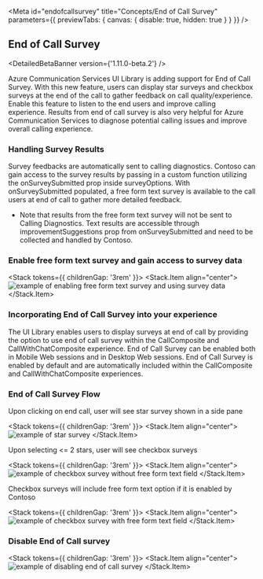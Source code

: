 
<Meta
  id="endofcallsurvey"
  title="Concepts/End of Call Survey"
  parameters={{ previewTabs: { canvas: { disable: true, hidden: true } } }}
/>

## End of Call Survey

<DetailedBetaBanner version={'1.11.0-beta.2'} />

Azure Communication Services UI Library is adding support for End of Call Survey.
With this new feature, users can display star surveys and checkbox surveys at the end of the call to gather feedback on call quality/experience.
Enable this feature to listen to the end users and improve calling experience. Results from end of call survey is also very helpful for Azure Communication Services to diagnose potential calling issues and improve overall calling experience.

### Handling Survey Results

Survey feedbacks are automatically sent to calling diagnostics.
Contoso can gain access to the survey results by passing in a custom function utilizing the onSurveySubmitted prop inside surveyOptions.
With onSurveySubmitted populated, a free form text survey is available to the call users at end of call to gather more detailed feedback.

- Note that results from the free form text survey will not be sent to Calling Diagnostics. Text results are accessible through improvementSuggestions prop from onSurveySubmitted and need to be collected and handled by Contoso.

### Enable free form text survey and gain access to survey data

<Stack tokens={{ childrenGap: '3rem' }}>
  <Stack.Item align="center">
    <img src="images/enableFreeFormText.png" alt="example of enabling free form text survey and using survey data" />
  </Stack.Item>
</Stack>

### Incorporating End of Call Survey into your experience

The UI Library enables users to display surveys at end of call by providing the option to use end of call survey within the CallComposite and CallWithChatComposite experience.
End of Call Survey can be enabled both in Mobile Web sessions and in Desktop Web sessions.
End of Call Survey is enabled by default and are automatically included within the CallComposite and CallWithChatComposite experiences.

### End of Call Survey Flow

Upon clicking on end call, user will see star survey shown in a side pane

<Stack tokens={{ childrenGap: '3rem' }}>
  <Stack.Item align="center">
    <img src="images/starSurvey.png" alt="example of star survey" />
  </Stack.Item>
</Stack>

Upon selecting <= 2 stars, user will see checkbox surveys

<Stack tokens={{ childrenGap: '3rem' }}>
  <Stack.Item align="center">
    <img src="images/tagSurveyNoFreeFormText.png" alt="example of checkbox survey without free form text field" />
  </Stack.Item>
</Stack>

Checkbox surveys will include free form text option if it is enabled by Contoso

<Stack tokens={{ childrenGap: '3rem' }}>
  <Stack.Item align="center">
    <img src="images/tagSurvey.png" alt="example of checkbox survey with free form text field" />
  </Stack.Item>
</Stack>

### Disable End of Call survey

<Stack tokens={{ childrenGap: '3rem' }}>
  <Stack.Item align="center">
    <img src="images/disableEndOfCallSurvey.png" alt="example of disabling end of call survey" />
  </Stack.Item>
</Stack>
